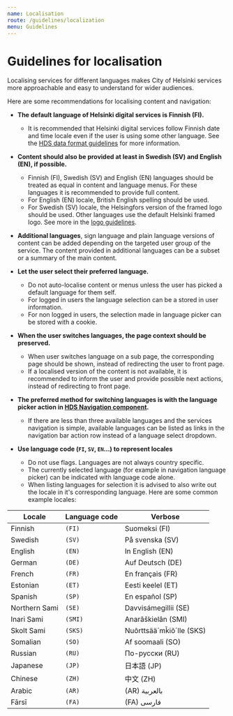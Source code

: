```yaml
---
name: Localisation
route: /guidelines/localization
menu: Guidelines
---
```




# Guidelines for localisation
<LargeParagraph>
    Localising services for different languages makes City of Helsinki services more approachable and easy to understand for wider audiences.
</LargeParagraph>

Here are some recommendations for localising content and navigation:

- **The default language of Helsinki digital services is Finnish (FI).**
  - It is recommended that Helsinki digital services follow Finnish date and time locale even if the user is using some other language. See the [HDS data format guidelines](/guidelines/data-formats "HDS data format guidelines") for more information.
- **Content should also be provided at least in Swedish (SV) and English (EN), if possible.**
  - Finnish (FI), Swedish (SV) and English (EN) languages should be treated as equal in content and language menus. For these languages it is recommended to provide full content.
  - For English (EN) locale, British English spelling should be used.
  - For Swedish (SV) locale, the Helsingfors version of the framed logo should be used. Other languages use the default Helsinki framed logo. See more in the [logo guidelines](/visual-assets/logo "HDS Visual assets logo guidelines"). 
- **Additional languages**, sign language and plain language versions of content can be added depending on the targeted user group of the service. The content provided in additional languages can be a subset or a summary of the main content.


- **Let the user select their preferred language.**
  - Do not auto-localise content or menus unless the user has picked a default language for them self. 
  - For logged in users the language selection can be a stored in user information.
  - For non logged in users, the selection made in language picker can be stored with a cookie.
- **When the user switches languages, the page context should be preserved.**
  - When user switches language on a sub page, the corresponding page should be shown, instead of redirecting the user to front page.
  - If a localised version of the content is not available, it is recommended to inform the user and provide possible next actions, instead of redirecting to front page.
- **The preferred method for switching languages is with the language picker action in [HDS Navigation component](/components/navigation "HDS Navigation component documentation").**
  - If there are less than three available languages and the services navigation is simple, available languages can be listed as links in the navigation bar action row instead of a language select dropdown.
- **Use language code (`FI`, `SV`, `EN`...) to represent locales**
  - Do not use flags. Languages are not always country specific.
  - The currently selected language (for example in navigation language picker) can be indicated with language code alone.
  - When listing languages for selection it is advised to also write out the locale in it's corresponding language. Here are some common example locales:

| Locale        | Language code | Verbose                  |
| ------------- | ------------- | ------------------------ |
| Finnish       | `(FI)`        | Suomeksi (FI)            |                  
| Swedish       | `(SV)`        | På svenska (SV)          |                
| English       | `(EN)`        | In English (EN)          |                
| German        | `(DE)`        | Auf Deutsch (DE)         |               
| French        | `(FR)`        | En français (FR)         |               
| Estonian      | `(ET)`        | Eesti keelel (ET)        |                  
| Spanish       | `(SP)`        | En español (SP)          |                
| Northern Sami | `(SE)`        | Davvisámegillii (SE)     |               
| Inari Sami    | `(SMI)`       | Anarâškielân (SMI)       |                 
| Skolt Sami    | `(SKS)`       | Nuõrttsää´mǩiõ´lle (SKS) |               
| Somalian      | `(SO)`        | Af soomaali (SO)         |               
| Russian       | `(RU)`        | По-русски (RU)           |                 
| Japanese      | `(JP)`        | 日本語 (JP)               |                
| Chinese       | `(ZH)`        | 中文 (ZH)                 |                  
| Arabic        | `(AR)`        | (AR) بالعربية
| Fārsī         | `(FA)`        | (FA) فارسی